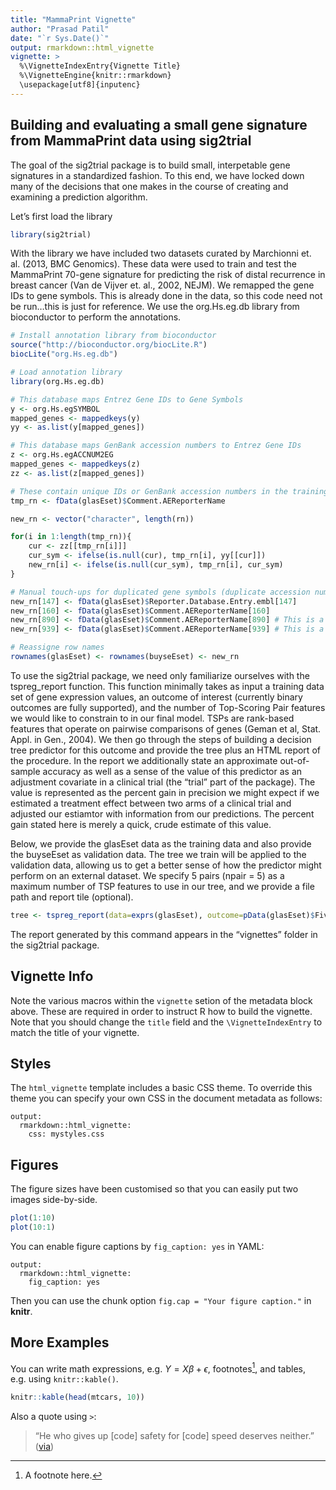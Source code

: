 ```yaml
---
title: "MammaPrint Vignette"
author: "Prasad Patil"
date: "`r Sys.Date()`"
output: rmarkdown::html_vignette
vignette: >
  %\VignetteIndexEntry{Vignette Title}
  %\VignetteEngine{knitr::rmarkdown}
  \usepackage[utf8]{inputenc}
---
```


Building and evaluating a small gene signature from MammaPrint data using sig2trial
-----------------------------------------------------------------------------------

The goal of the sig2trial package is to build small, interpetable gene signatures in a standardized fashion. To this end, we have locked down many of the 
decisions that one makes in the course of creating and examining a prediction algorithm.

Let's first load the library
```r
library(sig2trial)
```

With the library we have included two datasets curated by Marchionni et. al. (2013, BMC Genomics). These data were used to train and test the MammaPrint
70-gene signature for predicting the risk of distal recurrence in breast cancer (Van de Vijver et. al., 2002, NEJM). We remapped the gene IDs to gene symbols.
This is already done in the data, so this code need not be run...this is just for reference. We use the org.Hs.eg.db library from bioconductor to perform the 
annotations.

```r
# Install annotation library from bioconductor
source("http://bioconductor.org/biocLite.R")
biocLite("org.Hs.eg.db")

# Load annotation library
library(org.Hs.eg.db)

# This database maps Entrez Gene IDs to Gene Symbols
y <- org.Hs.egSYMBOL
mapped_genes <- mappedkeys(y)
yy <- as.list(y[mapped_genes])

# This database maps GenBank accession numbers to Entrez Gene IDs
z <- org.Hs.egACCNUM2EG
mapped_genes <- mappedkeys(z)
zz <- as.list(z[mapped_genes])

# These contain unique IDs or GenBank accession numbers in the training dataset
tmp_rn <- fData(glasEset)$Comment.AEReporterName

new_rn <- vector("character", length(rn))

for(i in 1:length(tmp_rn)){
	cur <- zz[[tmp_rn[i]]]
	cur_sym <- ifelse(is.null(cur), tmp_rn[i], yy[[cur]])
	new_rn[i] <- ifelse(is.null(cur_sym), tmp_rn[i], cur_sym)
}

# Manual touch-ups for duplicated gene symbols (duplicate accession numbers or gene symbols are possible)
new_rn[147] <- fData(glasEset)$Reporter.Database.Entry.embl[147]
new_rn[160] <- fData(glasEset)$Comment.AEReporterName[160]
new_rn[890] <- fData(glasEset)$Comment.AEReporterName[890] # This is a duplicate MTMR2
new_rn[939] <- fData(glasEset)$Comment.AEReporterName[939] # This is a duplicate BAIAP2

# Reassigne row names
rownames(glasEset) <- rownames(buyseEset) <- new_rn
```

To use the sig2trial package, we need only familiarize ourselves with the tspreg_report function. This function minimally takes as input a training data set 
of gene expression values, an outcome of interest (currently binary outcomes are fully supported), and the number of Top-Scoring Pair features we would like to constrain to in our final model. 
TSPs are rank-based features that operate on pairwise comparisons of genes (Geman et al, Stat. Appl. in Gen., 2004). We then go through the steps of building a decision tree predictor
for this outcome and provide the tree plus an HTML report of the procedure. In the report we additionally state an approximate out-of-sample
accuracy as well as a sense of the value of this predictor as an adjustment covariate in a clinical trial (the "trial" part of the package). The value is 
represented as the percent gain in precision we might expect if we estimated a treatment effect between two arms of a clinical trial and adjusted our estiamtor
with information from our predictions. The percent gain stated here is merely a quick, crude estimate of this value.

Below, we provide the glasEset data as the training data and also provide the buyseEset as validation data. The tree we train will be applied to the validation data, 
allowing us to get a better sense of how the predictor might perform on an external dataset. We specify 5 pairs (npair = 5) as a maximum number of TSP features to
use in our tree, and we provide a file path and report tile (optional).

```r
tree <- tspreg_report(data=exprs(glasEset), outcome=pData(glasEset)$FiveYearMetastasis, val=exprs(buyseEset), val_outcome=pData(buyseEset)$FiveYearRecurrence, npair=5, filepath="mammaprint_report.html", title="MammaPrint Report")
```

The report generated by this command appears in the "vignettes" folder in the sig2trial package.

## Vignette Info

Note the various macros within the `vignette` setion of the metadata block above. These are required in order to instruct R how to build the vignette. Note that you should change the `title` field and the `\VignetteIndexEntry` to match the title of your vignette.

## Styles

The `html_vignette` template includes a basic CSS theme. To override this theme you can specify your own CSS in the document metadata as follows:

    output: 
      rmarkdown::html_vignette:
        css: mystyles.css

## Figures

The figure sizes have been customised so that you can easily put two images side-by-side. 

```r
plot(1:10)
plot(10:1)
```

You can enable figure captions by `fig_caption: yes` in YAML:

    output:
      rmarkdown::html_vignette:
        fig_caption: yes

Then you can use the chunk option `fig.cap = "Your figure caption."` in **knitr**.

## More Examples

You can write math expressions, e.g. $Y = X\beta + \epsilon$, footnotes^[A footnote here.], and tables, e.g. using `knitr::kable()`.

```r
knitr::kable(head(mtcars, 10))
```

Also a quote using `>`:

> "He who gives up [code] safety for [code] speed deserves neither."
([via](https://twitter.com/hadleywickham/status/504368538874703872))
